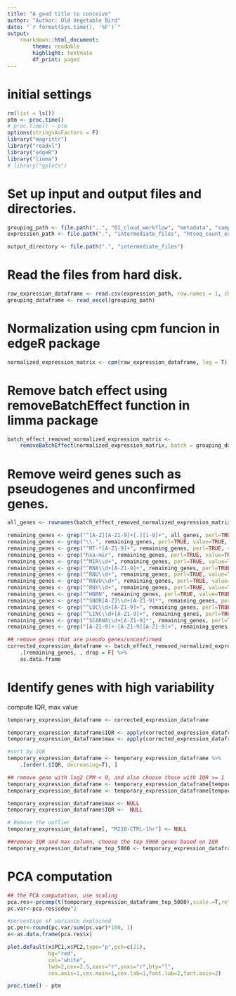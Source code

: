 ```yaml
---
title: "A good title to conceive"
author: "Author: Old Vegetable Bird"
date: "`r format(Sys.time(), '%F')`"
output:
    rmarkdown::html_document:
        theme: readable
        highlight: textmate
        df_print: paged
---
```


# initial settings

```r
rm(list = ls())
ptm <- proc.time()
# proc.time() - ptm
options(stringsAsFactors = F)
library("magrittr")
library("readxl")
library("edgeR")
library("limma")
# library("gplots")
```

# Set up input and output files and directories.

```r
grouping_path <- file.path("..", "01_cloud_workflow", "metadata", "samples_cell_lines_batch_both_SampleGroup.xlsx")
expression_path <- file.path(".", "intermediate_files", "htseq_count_expression_matrix.csv.bz2")

output_directory <- file.path(".", "intermediate_files")
```

# Read the files from hard disk.

```r
raw_expression_dataframe <- read.csv(expression_path, row.names = 1, check.names = F)
grouping_dataframe <- read_excel(grouping_path)
```

# Normalization using cpm funcion in edgeR package

```r
normalized_expression_matrix <- cpm(raw_expression_dataframe, log = T)
```

# Remove batch effect using removeBatchEffect function in limma package

```r
batch_effect_removed_normalized_expression_matrix <-
    removeBatchEffect(normalized_expression_matrix, batch = grouping_dataframe$Batch)
```

# Remove weird genes such as pseudogenes and unconfirmed genes.

```r
all_genes <- rownames(batch_effect_removed_normalized_expression_matrix)

remaining_genes <- grep("^[A-Z][A-Z1-9]+[.][1-9]+", all_genes, perl=TRUE, value=TRUE, invert=TRUE)
remaining_genes <- grep("\\.", remaining_genes, perl=TRUE, value=TRUE, invert=TRUE)
remaining_genes <- grep("^MT-*[A-Z1-9]+", remaining_genes, perl=TRUE, value=TRUE, invert=TRUE)
remaining_genes <- grep("hsa-mir", remaining_genes, perl=TRUE, value=TRUE, invert=TRUE)
remaining_genes <- grep("^MIR\\d+", remaining_genes, perl=TRUE, value=TRUE, invert=TRUE)
remaining_genes <- grep("^RNA\\d+[A-Z1-9]+", remaining_genes, perl=TRUE, value=TRUE, invert=TRUE)
remaining_genes <- grep("^RNU\\d+", remaining_genes, perl=TRUE, value=TRUE, invert=TRUE)
remaining_genes <- grep("^RNVU\\d+", remaining_genes, perl=TRUE, value=TRUE, invert=TRUE)
remaining_genes <- grep("^RNY\\d+", remaining_genes, perl=TRUE, value=TRUE, invert=TRUE)
remaining_genes <- grep("^HNRN", remaining_genes, perl=TRUE, value=TRUE, invert=TRUE)
remaining_genes <- grep("^SNOR[A-Z]\\d+[A-Z1-9]*", remaining_genes, perl=TRUE, value=TRUE, invert=TRUE)
remaining_genes <- grep("^LOC\\d+[A-Z1-9]+", remaining_genes, perl=TRUE, value=TRUE, invert=TRUE)
remaining_genes <- grep("^LINC\\d+[A-Z1-9]+", remaining_genes, perl=TRUE, value=TRUE, invert=TRUE)
remaining_genes <- grep("^SCARNA\\d+[A-Z1-9]*", remaining_genes, perl=TRUE, value=TRUE, invert=TRUE)
remaining_genes <- grep("[A-Z1-9]+-[A-Z1-9][A-Z1-9]+", remaining_genes, perl=TRUE, value=TRUE, invert=TRUE)

## remove genes that are pseudo genes/unconfirmed
corrected_expression_dataframe <- batch_effect_removed_normalized_expression_matrix %>%
    .[remaining_genes, , drop = F] %>%
    as.data.frame
```

# Identify genes with high variability

compute IQR, max value

```r
temporary_expression_dataframe <- corrected_expression_dataframe

temporary_expression_dataframe$IQR <- apply(corrected_expression_dataframe, 1, IQR)
temporary_expression_dataframe$max <- apply(corrected_expression_dataframe, 1, max)

#sort by IQR
temporary_expression_dataframe <- temporary_expression_dataframe %>%
    .[order(.$IQR, decreasing=T), ]

## remove gene with log2 CPM < 0, and also choose those with IQR >= 1
temporary_expression_dataframe <- temporary_expression_dataframe[temporary_expression_dataframe$max >= 0, ]
temporary_expression_dataframe <- temporary_expression_dataframe[temporary_expression_dataframe$IQR >= 1, ]

temporary_expression_dataframe$max <- NULL
temporary_expression_dataframe$IQR <-  NULL

# Remove the outlier
temporary_expression_dataframe[, "M238-CTRL-1hr"] <- NULL

##remove IQR and max column, choose the top 5000 genes based on IQR
temporary_expression_dataframe_top_5000 <- temporary_expression_dataframe[1:5000, ]
```

# PCA computation

```r
## the PCA computation, use scaling
pca.res<-prcomp(t(temporary_expression_dataframe_top_5000),scale.=T,retx=T)
pc.var<-pca.res$sdev^2

#percentage of variance explained 
pc.per<-round(pc.var/sum(pc.var)*100, 1)
x<-as.data.frame(pca.res$x)

plot.default(x$PC1,x$PC2,type="p",pch=c(21),
             bg="red",
             col="white",
             lwd=2,cex=2.5,xaxs="r",yaxs="r",bty="l",
             cex.axis=1,cex.main=1,cex.lab=1,font.lab=2,font.axis=2)
```



```r
proc.time() - ptm
```

